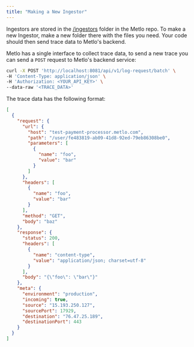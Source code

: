 ```yaml
---
title: "Making a New Ingestor"
---
```


Ingestors are stored in the
[/ingestors](https://github.com/metlo-labs/metlo/blob/master/ingestors) folder
in the Metlo repo. To make a new Ingestor, make a new folder there with the
files you need. Your code should then send trace data to Metlo's backend.

Metlo has a single interface to collect trace data, to send a new trace you can
send a `POST` request to Metlo's backend service:

```bash cURL
curl -X POST 'http://localhost:8081/api/v1/log-request/batch' \
-H 'Content-Type: application/json' \
-H 'Authorization: <YOUR_API_KEY>' \
--data-raw '<TRACE_DATA>'
```

The trace data has the following format:

```json JSON
[
  {
    "request": {
      "url": {
        "host": "test-payment-processor.metlo.com",
        "path": "/user/fe483819-ab09-41d8-92ed-79eb86308be0",
        "parameters": [
          {
            "name": "foo",
            "value": "bar"
          }
        ]
      },
      "headers": [
        {
          "name": "foo",
          "value": "bar"
        }
      ],
      "method": "GET",
      "body": "baz"
    },
    "response": {
      "status": 200,
      "headers": [
        {
          "name": "content-type",
          "value": "application/json; charset=utf-8"
        }
      ],
      "body": "{\"foo\": \"bar\"}"
    },
    "meta": {
      "environment": "production",
      "incoming": true,
      "source": "15.193.250.127",
      "sourcePort": 17929,
      "destination": "76.47.25.189",
      "destinationPort": 443
    }
  }
]
```
